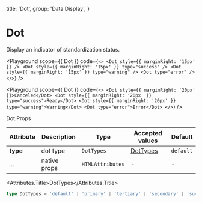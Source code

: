 
  title: 'Dot',
  group: 'Data Display',
}

# Dot

Display an indicator of standardization status.

<Playground
  scope={{ Dot }}
  code={`
<>
  <Dot style={{ marginRight: '15px' }} />
  <Dot style={{ marginRight: '15px' }} type="success" />
  <Dot style={{ marginRight: '15px' }} type="warning" />
  <Dot type="error" />
</>
`}
/>

<Playground
  scope={{ Dot }}
  code={`
<>
  <Dot style={{ marginRight: '20px' }}>Canceled</Dot>
  <Dot style={{ marginRight: '20px' }} type="success">Ready</Dot>
  <Dot style={{ marginRight: '20px' }} type="warning">Warning</Dot>
  <Dot type="error">Error</Dot>
</>
`}
/>

<Attributes edit="/pages/components/dot.mdx">
<Attributes.Title>Dot.Props</Attributes.Title>

| Attribute | Description  | Type             | Accepted values       | Default   |
| --------- | ------------ | ---------------- | --------------------- | --------- |
| **type**  | dot type     | `DotTypes`       | [DotTypes](#dottypes) | `default` |
| ...       | native props | `HTMLAttributes` | -                     | -         |

<Attributes.Title>DotTypes</Attributes.Title>

```ts
type DotTypes = 'default' | 'primary' | 'tertiary' | 'secondary' | 'success' | 'warning' | 'error'
```

</Attributes>
